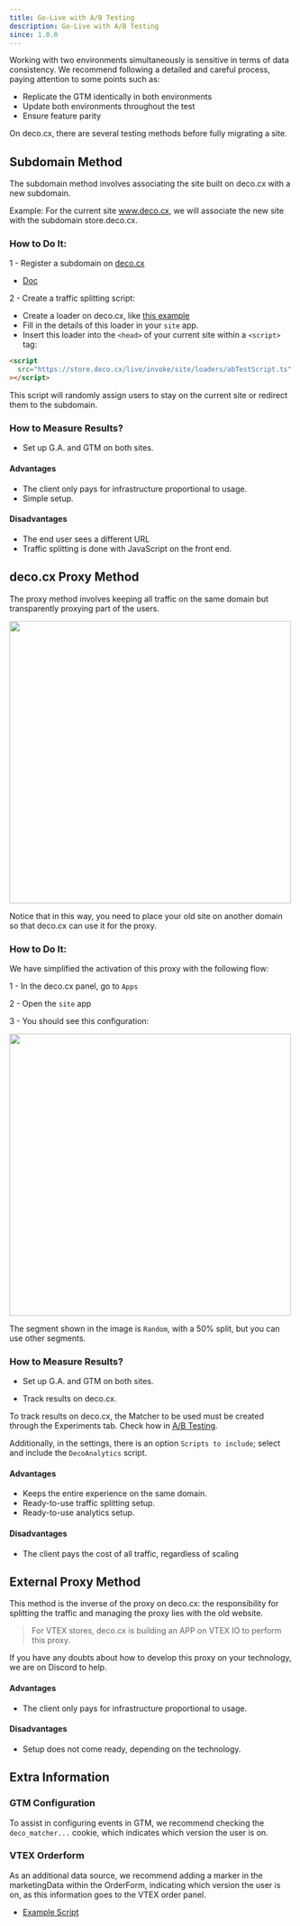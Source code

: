 ```yaml
---
title: Go-Live with A/B Testing
description: Go-Live with A/B Testing
since: 1.0.0
---
```


Working with two environments simultaneously is sensitive in terms of data
consistency. We recommend following a detailed and careful process, paying
attention to some points such as:

- Replicate the GTM identically in both environments
- Update both environments throughout the test
- Ensure feature parity

On deco.cx, there are several testing methods before fully migrating a site.

## Subdomain Method

The subdomain method involves associating the site built on deco.cx with a new
subdomain.

Example: For the current site www.deco.cx, we will associate the new site with
the subdomain store.deco.cx.

### How to Do It:

1 - Register a subdomain on [deco.cx](https://deco.cx)

- [Doc](https://deco.cx/docs/en/getting-started/custom-domains/)

2 - Create a traffic splitting script:

- Create a loader on deco.cx, like
  [this example](https://gist.github.com/guitavano/aca72370b74081289d5d2b86143828e6)
- Fill in the details of this loader in your `site` app.
- Insert this loader into the `<head>` of your current site within a `<script>`
  tag:

```html
<script
  src="https://store.deco.cx/live/invoke/site/loaders/abTestScript.ts"
></script>
```

This script will randomly assign users to stay on the current site or redirect
them to the subdomain.

### How to Measure Results?

- Set up G.A. and GTM on both sites.

#### Advantages

- The client only pays for infrastructure proportional to usage.
- Simple setup.

#### Disadvantages

- The end user sees a different URL
- Traffic splitting is done with JavaScript on the front end.

## deco.cx Proxy Method

The proxy method involves keeping all traffic on the same domain but
transparently proxying part of the users.

<Frame><img src="https://deco-sites-assets.s3.sa-east-1.amazonaws.com/starting/650953a6-0ae4-448d-b911-943565cf9094/Screenshot-2024-09-04-at-09.58.03.png" width="500"/></Frame>

Notice that in this way, you need to place your old site on another domain so
that deco.cx can use it for the proxy.

### How to Do It:

We have simplified the activation of this proxy with the following flow:

1 - In the deco.cx panel, go to `Apps`

2 - Open the `site` app

3 - You should see this configuration:

<Frame><img src="https://deco-sites-assets.s3.sa-east-1.amazonaws.com/starting/bdacf591-d141-44b5-b85c-3c4068c67c8a/Screenshot-2024-09-04-at-09.59.05.png" width="500"/></Frame>

The segment shown in the image is `Random`, with a 50% split, but you can use
other segments.

### How to Measure Results?

- Set up G.A. and GTM on both sites.

- Track results on deco.cx.

To track results on deco.cx, the Matcher to be used must be created through the
Experiments tab. Check how in
[A/B Testing](https://deco.cx/docs/en/developing-capabilities/apps/ab-test).

Additionally, in the settings, there is an option `Scripts to include`; select
and include the `DecoAnalytics` script.

#### Advantages

- Keeps the entire experience on the same domain.
- Ready-to-use traffic splitting setup.
- Ready-to-use analytics setup.

#### Disadvantages

- The client pays the cost of all traffic, regardless of scaling

## External Proxy Method

This method is the inverse of the proxy on deco.cx: the responsibility for
splitting the traffic and managing the proxy lies with the old website.

> For VTEX stores, deco.cx is building an APP on VTEX IO to perform this proxy.

If you have any doubts about how to develop this proxy on your technology, we
are on Discord to help.

#### Advantages

- The client only pays for infrastructure proportional to usage.

#### Disadvantages

- Setup does not come ready, depending on the technology.

## Extra Information

### GTM Configuration

To assist in configuring events in GTM, we recommend checking the
`deco_matcher...` cookie, which indicates which version the user is on.

### VTEX Orderform

As an additional data source, we recommend adding a marker in the marketingData
within the OrderForm, indicating which version the user is on, as this
information goes to the VTEX order panel.

- [Example Script](https://gist.github.com/guitavano/6de5f1068c85800b0702937b97c51ef2)

